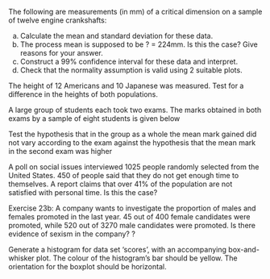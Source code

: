 \section{Exercise} The following are measurements (in mm) of a critical
dimension on a sample of twelve engine crankshafts:

\begin{verbatim}
224.120 224.001 224.017 223.982 223.989 223.961
223.960 224.089 223.987 223.976 223.902 223.980
\end{verbatim}
(a) Calculate the mean and standard deviation for these data.
(b) The process mean is supposed to be ? = 224mm. Is this the
case? Give reasons for your answer.
(c) Construct a 99\% confidence interval for these data and interpret.
(d) Check that the normality assumption is valid using 2 suitable plots.

\begin{verbatim}
> x<-c(224.120,224.001,224.017,223.982 ,223.989 ,223.961,
+ 223.960 ,224.089 ,223.987 ,223.976 , 223.902 ,223.980)
>
> mean(x)
[1] 223.997
>
> sd(x)
[1] 0.05785405
>
> t.test(x,mu=224,conf.level=0.99)

One Sample t-test

data:  x
t = -0.1796, df = 11, p-value = 0.8607
alternative hypothesis: true mean is not equal to 224
99 percent confidence interval:
223.9451 224.0489
sample estimates:
mean of x
223.997

\end{verbatim}
\section{Exercise 2} 
The height of 12 Americans and 10 Japanese was measured. Test for a difference in the heights of both populations.
\begin{verbatim}
Americans
174.68   169.87    165.07    165.95 204.99 177.61 
170.11  170.71    181.52 167.68 158.62 182.90
Japanese
158.76  168.85  159.64  180.02  164.24
161.91  163.99  152.71  157.32  147.20
\end{verbatim}
\begin{verbatim}
> t.test(A,J)
Welch Two Sample t-test
data:  A and J
t = 2.8398, df = 19.815, p-value = 0.01018
alternative hypothesis: true difference in means is not equal to 0
95 percent confidence interval:
3.360121 21.996879
sample estimates:
mean of x mean of y
174.1425  161.4640
\end{verbatim}

\section{Exercise 3}

A large group of students each took two exams. The marks obtained in both exams by a sample of eight students is given below

\begin{verbatim}
Student12345678
Exam 15776473962564981
Exam 26781624957615971
\end{verbatim}
Test the hypothesis that in the group as a whole the mean mark gained did not vary according to the exam against the hypothesis that the mean mark in the second exam was higher
\begin{verbatim}
>
> Ex1<-c(57,76,47,39,62,56,49,81)
> Ex2<-c(67,81,62,49,57,61,59,71)
> t.test(Ex1-Ex2)

One Sample t-test

data:  Ex1 - Ex2
t = -1.6733, df = 7, p-value = 0.1382
alternative hypothesis: true mean is not equal to 0
95 percent confidence interval:
-12.065666   2.065666
sample estimates:
mean of x
-5
\end{verbatim}

\section{Exercise 4}
A poll on social issues interviewed 1025 people randomly selected from the United States. 450 of people said that they do not get enough time to themselves. A report claims that over 41\% of the population are not satisfied with personal time. Is this the case?

\begin{verbatim}

> prop.test(450,1025,p=0.40,alternative="greater")

1-sample proportions test with continuity correction

data:  450 out of 1025, null probability 0.4
X-squared = 6.3425, df = 1, p-value = 0.005894
alternative hypothesis: true p is greater than 0.4
95 percent confidence interval:
0.413238 1.000000
sample estimates:
p
0.4390244
\end{verbatim}

Exercise 23b:  A company wants to investigate the proportion of males and females promoted in the last year. 45 out of 400 female candidates were promoted, while 520 out of 3270 male candidates were promoted. Is there evidence of sexism in the company?
\begin{verbatim}
> x.vec=c(45,520)
> n.vec=c(400,3270)
>  prop.test(x.vec,n.vec)

2-sample test for equality of proportions with continuity correction

data:  x.vec out of n.vec
X-squared = 5.5702, df = 1, p-value = 0.01827
alternative hypothesis: two.sided
95 percent confidence interval:
-0.08133043 -0.01171238
sample estimates:
prop 1    prop 2
0.1125000 0.1590214
\end{verbatim}

?
\section{Exercise}

Generate a histogram for data set 'scores', with an accompanying box-and-whisker plot.
The colour of the histogram's bar should be yellow. The orientation for the boxplot should be horizontal.

\begin{verbatim}
scores <-c(23,19,22,22,19,20,25,26,26,19,24,23,17,21,28,26)

par(mfrow=c(2,1)) # two rows , one column

hist(scores,main="Distribution of scores",xlab="scores",col="yellow")

boxplot(scores ,horizontal=TRUE)

par(mfrow =c(1,1)) #reset
\end{verbatim}
